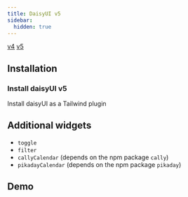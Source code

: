 ```yaml
---
title: DaisyUI v5
sidebar:
  hidden: true
---
```





<Picker>
  <a href="../daisyui/" data-active={false}>v4</a>
  <a href="." data-active={true}>v5</a>
</Picker>

## Installation

<Npm pkg="@sjsf/daisyui5-theme@next" />

### Install daisyUI v5

<LinkButton href="https://v5.daisyui.com/docs/install/" variant='secondary' target="_blank" icon="external">
  Install daisyUI as a Tailwind plugin
</LinkButton>

## Additional widgets

- `toggle`
- `filter`
- `callyCalendar` (depends on the npm package `cally`)
- `pikadayCalendar` (depends on the npm package `pikaday`)

## Demo

<Tabs>
<TabItem label="Form.svelte">
  <Code code={daisyuiThemeCode} lang="svelte" />
</TabItem>
<TabItem label="_demo-schema.ts">
  <Code code={demoSchemaCode} lang="typescript" />
</TabItem>
</Tabs>

<Card>
  <DaisyuiTheme />
</Card>
